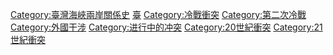 [[Category:臺灣海峽兩岸關係史|Category:臺灣海峽兩岸關係史]]
[[Category:國族認同矛盾|臺]]
[[Category:冷戰衝突|Category:冷戰衝突]]
[[Category:第二次冷戰|Category:第二次冷戰]]
[[Category:外國干涉|Category:外國干涉]]
[[Category:进行中的冲突|Category:进行中的冲突]]
[[Category:20世紀衝突|Category:20世紀衝突]]
[[Category:21世紀衝突|Category:21世紀衝突]]